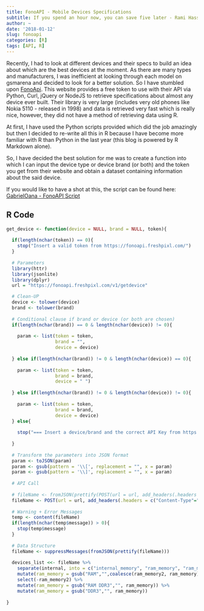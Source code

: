 ```yaml
---
title: FonoAPI - Mobile Devices Specifications 
subtitle: If you spend an hour now, you can save five later - Rami Hassan
author: ~
date: '2018-01-12'
slug: fonoapi
categories: [R]
tags: [API, R]
---
```



Recently, I had to look at different devices and their specs to build an idea about which are the best devices at the moment. As there are many types and manufacturers, I was inefficient at looking through each model on gsmarena and decided to look for a better solution. So I have stumbled upon [FonoApi](https://fonoapi.freshpixl.com/). This website provides a free token to use with their API via Python, Curl, jQuery or NodeJS to retrieve specifications about almost any device ever built. Their library is very large (includes very old phones like Nokia 5110 - released in 1998) and data is retrieved very fast which is really nice, however, they did not have a method of retrieving data using R.

At first, I have used the Python scripts provided which did the job amazingly but then I decided to re-write all this in R because I have become more familiar with R than Python in the last year (this blog is powered by R Markdown alone). 

So, I have decided the best solution for me was to create a function into which I can input the device type or device brand (or both) and the token you get from their website and obtain a dataset containing information about the said device. 

If you would like to have a shot at this, the script can be found here: [GabrielOana - FonoAPI Script](https://github.com/Gabrieloana91/FonoAPI-R-Script)

## R Code
```r

get_device <- function(device = NULL, brand = NULL, token){
  
  if(length(nchar(token)) == 0){
    stop("Insert a valid token from https://fonoapi.freshpixl.com/")
  }
  
  # Parameters
  library(httr)
  library(jsonlite)
  library(dplyr)
  url = "https://fonoapi.freshpixl.com/v1/getdevice"

  # Clean-UP
  device <- tolower(device)
  brand <- tolower(brand)
  
  # Conditional clause if brand or device (or both are chosen)
  if(length(nchar(brand)) == 0 & length(nchar(device)) != 0){
    
    param <- list(token = token,
                  brand = "",
                  device = device)
    
  } else if(length(nchar(brand)) != 0 & length(nchar(device)) == 0){
    
    param <- list(token = token,
                  brand = brand,
                  device = " ")
    
  } else if(length(nchar(brand)) != 0 & length(nchar(device)) != 0){
    
    param <- list(token = token,
                  brand = brand,
                  device = device)
  } else{
    
    stop("=== Insert a device/brand and the correct API Key from https://fonoapi.freshpixl.com/ ===")
    
  }
  
  # Transform the parameters into JSON format
  param <- toJSON(param)
  param <- gsub(pattern = '\\[', replacement = "", x = param)
  param <- gsub(pattern = '\\]', replacement = "", x = param)
  
  # API Call
  
  # fileName <- fromJSON(prettify(POST(url = url, add_headers(.headers = c("Content-Type"="application/json")), body = param)))
  fileName <- POST(url = url, add_headers(.headers = c("Content-Type"="application/json")), body = param)
  
  # Warning + Error Messages
  temp <- content(fileName)
  if(length(nchar(temp$message)) > 0){
    stop(temp$message)
  }
  
  # Data Structure
  fileName <- suppressMessages(fromJSON(prettify(fileName)))
  
  devices_list <<- fileName %>% 
    separate(internal, into = c("internal_memory", "ram_memory", "ram_memory2"), sep = ",", extra = "drop",  fill = "right") %>% 
    mutate(ram_memory = gsub("RAM","",coalesce(ram_memory2, ram_memory))) %>% 
    select(-ram_memory2) %>% 
    mutate(ram_memory = gsub("RAM DDR3","", ram_memory)) %>% 
    mutate(ram_memory = gsub("DDR3","", ram_memory)) 
    
}
```


